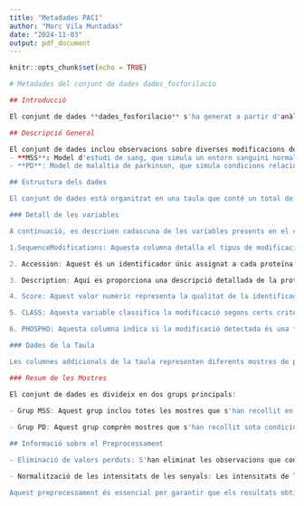 ---
title: "Metadades PAC1"
author: "Marc Vila Muntadas"
date: "2024-11-03"
output: pdf_document
---

```{r setup, include=FALSE}
knitr::opts_chunk$set(echo = TRUE)
```

```{r}
# Metadades del conjunt de dades dades_fosforilacio

## Introducció

El conjunt de dades **dades_fosforilacio** s'ha generat a partir d'anàlisis mitjançant espectrometria de masses, una tècnica que permet identificar i quantificar les modificacions post-traduccionals (PTMs) en proteïnes. Aquestes modificacions són canvis que es produeixen en les proteïnes després de la seva síntesi i són fonamentals per a la regulació de diverses funcions biològiques en els organismes.

## Descripció General

El conjunt de dades inclou observacions sobre diverses modificacions de proteïnes en dues condicions experimentals específiques:
- **MSS**: Model d'estudi de sang, que simula un entorn sanguini normal.
- **PD**: Model de malaltia de parkinson, que simula condicions relacionades amb aquesta malaltia.

## Estructura dels dades

El conjunt de dades està organitzat en una taula que conté un total de 1438 files i 18 columnes. Cada fila representa una observació específica d'una modificació de proteïna, mentre que les columnes contenen diferents tipus d'informació sobre aquestes observacions.

### Detall de les variables

A continuació, es descriuen cadascuna de les variables presents en el conjunt de dades:

1.SequenceModifications: Aquesta columna detalla el tipus de modificació que ha ocorregut en la seqüència d'aminoàcids de la proteïna. Per exemple, pot indicar si ha tingut lloc una fosforilació, acetilació, etc.

2. Accession: Aquest és un identificador únic assignat a cada proteïna en les bases de dades de proteïnes. Per exemple, un identificador podria ser "O00560".

3. Description: Aquí es proporciona una descripció detallada de la proteïna, que inclou el seu nom i l'organisme del qual prové.

4. Score: Aquest valor numèric representa la qualitat de la identificació de la modificació. Com més alt sigui el puntuació, més gran serà la confiança que la modificació ha estat identificada correctament.

5. CLASS: Aquesta variable classifica la modificació segons certs criteris. Per exemple, "H" podria indicar que la modificació és de alta qualitat.

6. PHOSPHO: Aquesta columna indica si la modificació detectada és una fosforilació. Es representa amb "Y" (sí) si la modificació és una fosforilació, i pot estar en blanc si no ho és.

### Dades de la Taula

Les columnes addicionals de la taula representen diferents mostres de proteïnes. Cada cel·la d'aquestes columnes conté dades numèriques que reflecteixen la intensitat de la senyal de les modificacions detectades.

### Resum de les Mostres

El conjunt de dades es divideix en dos grups principals:

- Grup MSS: Aquest grup inclou totes les mostres que s'han recollit en condicions normals, relacionades amb el model d'estudi de sang. És útil per establir una línia base de comparació.
  
- Grup PD: Aquest grup comprèn mostres que s'han recollit sota condicions relacionades amb la malaltia de Parkinson. Analitzar aquestes mostres ajuda a identificar canvis en les modificacions de proteïnes que poden estar associats amb la malaltia.

## Informació sobre el Preprocessament

- Eliminació de valors perduts: S'han eliminat les observacions que contenien dades faltants per assegurar que els anàlisis posteriors fossin precisos.

- Normalització de les intensitats de les senyals: Les intensitats de les senyals s'han normalitzat per fer comparacions més equitatives entre les diferents mostres i condicions.

Aquest preprocessament és essencial per garantir que els resultats obtinguts de l'anàlisi siguin fiables i vàlids.

```






